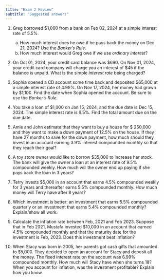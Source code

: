 ```yaml
---
title: "Exam 2 Review"
subtitle: "Suggested answers"
---
```


1.  Greg borrowed \$1,000 from a bank on Feb 02, 2024 at a simple interest rate of 5.5%. 
      a) How much interest does he owe if he pays back the money on Dec 21, 2024? Use the *Banker's Rule*.
      b) How much interest would Greg owe if we use *ordinary interest*?


2. On Oct 01, 2024, your credit card balance was \$690. On Nov 01, 2024, your credit card company will charge you an interest of \$45 if the balance is unpaid. What is the simple *interest rate* being charged?

3. Sophia opened a CD account some time back and deposited \$65,000 at a simple interest rate of 4.99%. On Nov 17, 2024, her money had grown by \$1,100. Find the date when Sophia opened the account. Be sure to use the *Banker's Rule*.

4. You take a loan of \$1,000 on Jan 15, 2024, and the due date is Dec 15, 2024. The simple interest rate is 6.5%. Find the total amount due on the due date.

5. Amie and John estimate that they want to buy a house for \$ 250,000 and they want to make a down payment of 12.5% on the house. If they have 27 months to save for the down payment, how much should they invest in an account earning 3.9% interest compounded monthly so that they reach their goal?


6. A toy store owner would like to borrow \$35,000 to increase her stock. The bank will give the owner a loan at an interest rate of 9.5% compounded weekly. How much will the owner end up paying if she pays back the loan in 3 years?


7. Terry invests \$5,000 in an account that earns 4.5% compounded weekly for 3 years and thereafter earns 5.5% compounded monthly. How much money will Terry have after 8 years?

8. Which investment is better: an investment that earns 5.5% compounded quarterly or an investment that earns 5.4% compounded monthly? Explain/show all work.
9. Calculate the inflation rate between Feb, 2021 and Feb 2023. Suppose that in Feb 2021, Mustafa invested \$10,000 in an account that earned 4.5% compounded monthly and that the maturity date for the investment is Feb, 2023. Does this investment beat inflation?

10. When Stacy was born in 2005, her parents got cash gifts that amounted to \$5,000. They decided to open an account for Stacy and deposit all the money. The fixed interest rate on the account was 6.99% compounded monthly. How much will Stacy have when she turns 18? When you account for inflation, was the investment profitable? Explain how you know.





